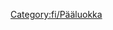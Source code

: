 
{{en/Bilingual box| Fi
| ---.
| ''This category contains material relating to various administration aspects of the OpenTTD Wiki.''}}


[[Category:fi/Pääluokka]]